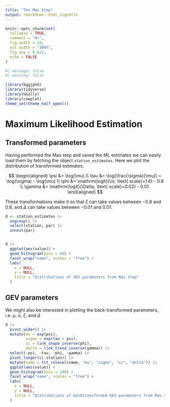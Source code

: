 ```yaml
---
title: "The Max Step"
output: rmarkdown::html_vignette
---
```


```r
knitr::opts_chunk$set(
  collapse = TRUE,
  comment = "#>",
  fig.width = 10,
  out.width = "100%",
  fig.asp = 0.621,
  echo = FALSE
)
```

```r
#| message: false
#| warning: false

library(bggjphd)
library(tidyverse)
library(GGally)
library(cowplot)
theme_set(theme_half_open())
```


# Maximum Likelihood Estimation

## Transformed parameters

Having performed the Max step and saved the ML estimates we can easily load them by fetching the object `station_estimates`. Here we plot the distribution of transformed estimates.

$$
\begin{aligned}
\psi &= \log(\mu) \\
\tau &= \log(\frac{\sigma}{\mu}) = \log(\sigma) - \log(\mu) \\
\phi &= \mathrm{logit}(\xi, \text{ scale}=1.6) - 0.8 \\
\gamma &= \mathrm{logit}(\Delta, \text{ scale}=0.02) - 0.01.
\end{aligned}
$$

These transformations make it so that $\xi$ can take values between $-0.8$ and $0.8$, and $\Delta$ can take values between $-0.01$ and $0.01$. 

```r
d <- station_estimates |> 
  ungroup() |> 
  select(station, par) |> 
  unnest(par)


d |> 
  ggplot(aes(value)) +
  geom_histogram(bins = 60) +
  facet_wrap("name", scales = "free") +
  labs(
    x = NULL,
    y = NULL,
    title = "Distributions of GEV parameters from Max step"
  )
```

## GEV parameters

We might also be interested in plotting the back-transformed parameters, i.e. $\mu$, $\sigma$, $\xi$, and $\Delta$

```r
d |> 
  pivot_wider() |> 
  mutate(mu = exp(psi),
         sigma = exp(tau + psi),
         xi = link_shape_inverse(phi),
         delta = link_trend_inverse(gamma)) |> 
  select(-psi, -tau, -phi, -gamma) |> 
  pivot_longer(c(-station)) |> 
  mutate(name = fct_relevel(name, "mu", "sigma", "xi", "delta")) |> 
  ggplot(aes(value)) +
  geom_histogram(bins = 100) +
  facet_wrap("name", scales = "free") +
  labs(
    x = NULL,
    y = NULL,
    title = "Distributions of backtransformed GEV parameters from Max step"
  )
```


